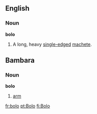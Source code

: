 ==English==

===Noun===
'''bolo'''
#A long, heavy [[single-edged]] [[machete]].

==Bambara==
===Noun===
'''bolo'''
# [[arm]]

[[fr:bolo]]
[[pt:Bolo]]
[[fi:Bolo]]